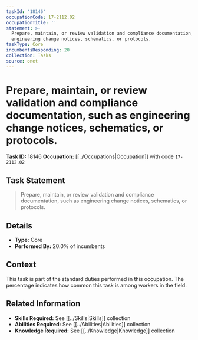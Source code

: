 ```yaml
---
taskId: '18146'
occupationCode: 17-2112.02
occupationTitle: ''
statement: >-
  Prepare, maintain, or review validation and compliance documentation, such as
  engineering change notices, schematics, or protocols.
taskType: Core
incumbentsResponding: 20
collection: Tasks
source: onet
---
```

# Prepare, maintain, or review validation and compliance documentation, such as engineering change notices, schematics, or protocols.

**Task ID:** 18146
**Occupation:** [[../Occupations|Occupation]] with code `17-2112.02`

## Task Statement

> Prepare, maintain, or review validation and compliance documentation, such as engineering change notices, schematics, or protocols.

## Details

- **Type:** Core
- **Performed By:** 20.0% of incumbents

## Context

This task is part of the standard duties performed in this occupation. The percentage indicates how common this task is among workers in the field.

## Related Information

- **Skills Required:** See [[../Skills|Skills]] collection
- **Abilities Required:** See [[../Abilities|Abilities]] collection
- **Knowledge Required:** See [[../Knowledge|Knowledge]] collection
